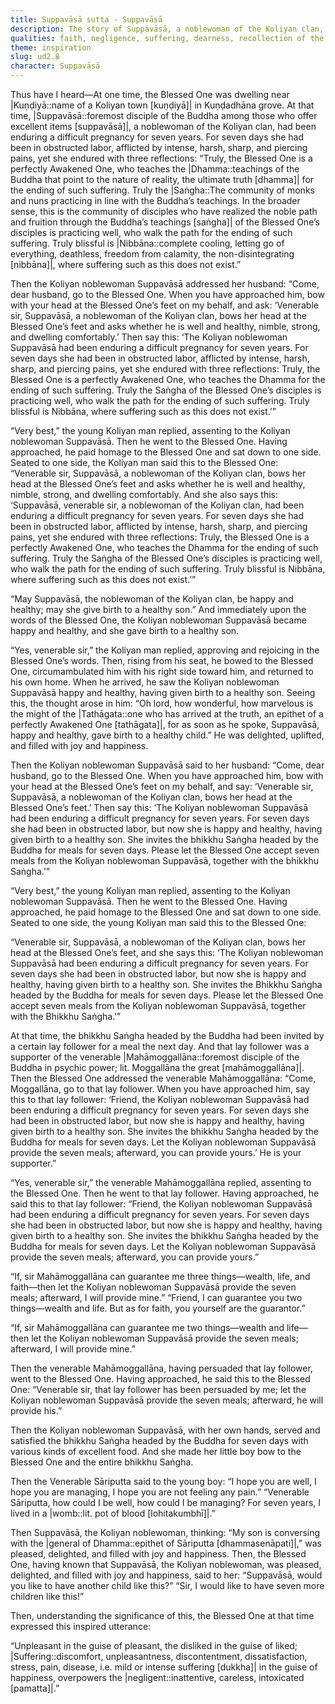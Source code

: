 ```yaml
---
title: Suppavāsā sutta - Suppavāsā
description: The story of Suppavāsā, a noblewoman of the Koliyan clan, who endures a difficult pregnancy and ultimately gives birth to a healthy son with the blessings of the Buddha. Overjoyed, she declares she would endure it again. The Buddha then utters a verse on how suffering, disguised as pleasure, overpowers the negligent.
qualities: faith, negligence, suffering, dearness, recollection of the Buddha, recollection of the Dhamma, recollection of the Sangha
theme: inspiration
slug: ud2.8
character: Suppavāsā
---
```


Thus have I heard—At one time, the Blessed One was dwelling near |Kuṇḍiyā::name of a Koliyan town [kuṇḍiyā]| in Kuṇḍadhāna grove. At that time, |Suppavāsā::foremost disciple of the Buddha among those who offer excellent items [suppavāsā]|, a noblewoman of the Koliyan clan, had been enduring a difficult pregnancy for seven years. For seven days she had been in obstructed labor, afflicted by intense, harsh, sharp, and piercing pains, yet she endured with three reflections: “Truly, the Blessed One is a perfectly Awakened One, who teaches the |Dhamma::teachings of the Buddha that point to the nature of reality, the ultimate truth [dhamma]| for the ending of such suffering. Truly the |Saṅgha::The community of monks and nuns practicing in line with the Buddha’s teachings. In the broader sense, this is the community of disciples who have realized the noble path and fruition through the Buddha’s teachings [saṅgha]| of the Blessed One’s disciples is practicing well, who walk the path for the ending of such suffering. Truly blissful is |Nibbāna::complete cooling, letting go of everything, deathless, freedom from calamity, the non-disintegrating [nibbāna]|, where suffering such as this does not exist.”

Then the Koliyan noblewoman Suppavāsā addressed her husband: “Come, dear husband, go to the Blessed One. When you have approached him, bow with your head at the Blessed One’s feet on my behalf, and ask: ‘Venerable sir, Suppavāsā, a noblewoman of the Koliyan clan, bows her head at the Blessed One’s feet and asks whether he is well and healthy, nimble, strong, and dwelling comfortably.’ Then say this: ‘The Koliyan noblewoman Suppavāsā had been enduring a difficult pregnancy for seven years. For seven days she had been in obstructed labor, afflicted by intense, harsh, sharp, and piercing pains, yet she endured with three reflections: Truly, the Blessed One is a perfectly Awakened One, who teaches the Dhamma for the ending of such suffering. Truly the Saṅgha of the Blessed One’s disciples is practicing well, who walk the path for the ending of such suffering. Truly blissful is Nibbāna, where suffering such as this does not exist.’”

“Very best,” the young Koliyan man replied, assenting to the Koliyan noblewoman Suppavāsā. Then he went to the Blessed One. Having approached, he paid homage to the Blessed One and sat down to one side. Seated to one side, the Koliyan man said this to the Blessed One: “Venerable sir, Suppavāsā, a noblewoman of the Koliyan clan, bows her head at the Blessed One’s feet and asks whether he is well and healthy, nimble, strong, and dwelling comfortably. And she also says this: ‘Suppavāsā, venerable sir, a noblewoman of the Koliyan clan, had been enduring a difficult pregnancy for seven years. For seven days she had been in obstructed labor, afflicted by intense, harsh, sharp, and piercing pains, yet she endured with three reflections: Truly, the Blessed One is a perfectly Awakened One, who teaches the Dhamma for the ending of such suffering. Truly the Saṅgha of the Blessed One’s disciples is practicing well, who walk the path for the ending of such suffering. Truly blissful is Nibbāna, where suffering such as this does not exist.’”

“May Suppavāsā, the noblewoman of the Koliyan clan, be happy and healthy; may she give birth to a healthy son.” And immediately upon the words of the Blessed One, the Koliyan noblewoman Suppavāsā became happy and healthy, and she gave birth to a healthy son.

“Yes, venerable sir,” the Koliyan man replied, approving and rejoicing in the Blessed One’s words. Then, rising from his seat, he bowed to the Blessed One, circumambulated him with his right side toward him, and returned to his own home. When he arrived, he saw the Koliyan noblewoman Suppavāsā happy and healthy, having given birth to a healthy son. Seeing this, the thought arose in him: “Oh lord, how wonderful, how marvelous is the might of the |Tathāgata::one who has arrived at the truth, an epithet of a perfectly Awakened One [tathāgata]|, for as soon as he spoke, Suppavāsā, happy and healthy, gave birth to a healthy child.” He was delighted, uplifted, and filled with joy and happiness.

Then the Koliyan noblewoman Suppavāsā said to her husband: “Come, dear husband, go to the Blessed One. When you have approached him, bow with your head at the Blessed One’s feet on my behalf, and say: ‘Venerable sir, Suppavāsā, a noblewoman of the Koliyan clan, bows her head at the Blessed One’s feet.’ Then say this: ‘The Koliyan noblewoman Suppavāsā had been enduring a difficult pregnancy for seven years. For seven days she had been in obstructed labor, but now she is happy and healthy, having given birth to a healthy son. She invites the bhikkhu Saṅgha headed by the Buddha for meals for seven days. Please let the Blessed One accept seven meals from the Koliyan noblewoman Suppavāsā, together with the bhikkhu Saṅgha.’”

“Very best,” the young Koliyan man replied, assenting to the Koliyan noblewoman Suppavāsā. Then he went to the Blessed One. Having approached, he paid homage to the Blessed One and sat down to one side. Seated to one side, the young Koliyan man said this to the Blessed One:

“Venerable sir, Suppavāsā, a noblewoman of the Koliyan clan, bows her head at the Blessed One’s feet, and she says this: ‘The Koliyan noblewoman Suppavāsā had been enduring a difficult pregnancy for seven years. For seven days she had been in obstructed labor, but now she is happy and healthy, having given birth to a healthy son. She invites the Bhikkhu Saṅgha headed by the Buddha for meals for seven days. Please let the Blessed One accept seven meals from the Koliyan noblewoman Suppavāsā, together with the Bhikkhu Saṅgha.’”

At that time, the bhikkhu Saṅgha headed by the Buddha had been invited by a certain lay follower for a meal the next day. And that lay follower was a supporter of the venerable |Mahāmoggallāna::foremost disciple of the Buddha in psychic power; lit. Moggallāna the great [mahāmoggallāna]|. Then the Blessed One addressed the venerable Mahāmoggallāna: “Come, Moggallāna, go to that lay follower. When you have approached him, say this to that lay follower: ‘Friend, the Koliyan noblewoman Suppavāsā had been enduring a difficult pregnancy for seven years. For seven days she had been in obstructed labor, but now she is happy and healthy, having given birth to a healthy son. She invites the bhikkhu Saṅgha headed by the Buddha for meals for seven days. Let the Koliyan noblewoman Suppavāsā provide the seven meals; afterward, you can provide yours.’ He is your supporter.”

“Yes, venerable sir,” the venerable Mahāmoggallāna replied, assenting to the Blessed One. Then he went to that lay follower. Having approached, he said this to that lay follower: “Friend, the Koliyan noblewoman Suppavāsā had been enduring a difficult pregnancy for seven years. For seven days she had been in obstructed labor, but now she is happy and healthy, having given birth to a healthy son. She invites the bhikkhu Saṅgha headed by the Buddha for meals for seven days. Let the Koliyan noblewoman Suppavāsā provide the seven meals; afterward, you can provide yours.”

“If, sir Mahāmoggallāna can guarantee me three things—wealth, life, and faith—then let the Koliyan noblewoman Suppavāsā provide the seven meals; afterward, I will provide mine.” “Friend, I can guarantee you two things—wealth and life. But as for faith, you yourself are the guarantor.”

“If, sir Mahāmoggallāna can guarantee me two things—wealth and life—then let the Koliyan noblewoman Suppavāsā provide the seven meals; afterward, I will provide mine.”

Then the venerable Mahāmoggallāna, having persuaded that lay follower, went to the Blessed One. Having approached, he said this to the Blessed One: “Venerable sir, that lay follower has been persuaded by me; let the Koliyan noblewoman Suppavāsā provide the seven meals; afterward, he will provide his.”

Then the Koliyan noblewoman Suppavāsā, with her own hands, served and satisfied the bhikkhu Saṅgha headed by the Buddha for seven days with various kinds of excellent food. And she made her little boy bow to the Blessed One and the entire bhikkhu Saṅgha.

Then the Venerable Sāriputta said to the young boy: “I hope you are well, I hope you are managing, I hope you are not feeling any pain.” “Venerable Sāriputta, how could I be well, how could I be managing? For seven years, I lived in a |womb::lit. pot of blood [lohitakumbhī]|.”

Then Suppavāsā, the Koliyan noblewoman, thinking: “My son is conversing with the |general of Dhamma::epithet of Sāriputta [dhammasenāpati]|,” was pleased, delighted, and filled with joy and happiness. Then, the Blessed One, having known that Suppavāsā, the Koliyan noblewoman, was pleased, delighted, and filled with joy and happiness, said to her: “Suppavāsā, would you like to have another child like this?” “Sir, I would like to have seven more children like this!”

Then, understanding the significance of this, the Blessed One at that time expressed this inspired utterance:

“Unpleasant in the guise of pleasant,
the disliked in the guise of liked;
|Suffering::discomfort, unpleasantness, discontentment, dissatisfaction, stress, pain, disease, i.e. mild or intense suffering [dukkha]| in the guise of happiness,
overpowers the |negligent::inattentive, careless, intoxicated [pamatta]|.”